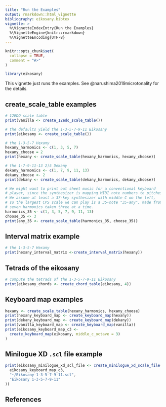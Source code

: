 ```yaml
---
title: "Run the Examples"
output: rmarkdown::html_vignette
bibliography: eikosany.bibtex
vignette: >
  %\VignetteIndexEntry{Run the Examples}
  %\VignetteEngine{knitr::rmarkdown}
  %\VignetteEncoding{UTF-8}
---
```


```r
knitr::opts_chunk$set(
  collapse = TRUE,
  comment = "#>"
)
```

```r
library(eikosany)
```

This vignette just runs the examples. See @narushima2019microtonality for the
details.

## create_scale_table examples
```r

# 12EDO scale table
print(vanilla <- create_12edo_scale_table())

# the defaults yield the 1-3-5-7-9-11 Eikosany
print(eikosany <- create_scale_table())

# the 1-3-5-7 Hexany
hexany_harmonics <- c(1, 3, 5, 7)
hexany_choose = 2
print(hexany <- create_scale_table(hexany_harmonics, hexany_choose))

# the 1-7-9-11-13 2)5 Dekany
dekany_harmonics <- c(1, 7, 9, 11, 13)
dekany_choose <- 2
print(dekany <- create_scale_table(dekany_harmonics, dekany_choose))

# We might want to print out sheet music for a conventional keyboard
# player, since the synthesizer is mapping MIDI note numbers to pitches.
# We assume at least a 37-key synthesizer with middle C on the left,
# so the largest CPS scale we can play is a 35-note "35-any", made from
# seven harmonics taken three at a time.
harmonics_35 <- c(1, 3, 5, 7, 9, 11, 13)
choose_35 <- 3
print(any_35 <- create_scale_table(harmonics_35, choose_35))

```

## Interval matrix example
```r

# the 1-3-5-7 Hexany
print(hexany_interval_matrix <-create_interval_matrix(hexany))

```

## Tetrads of the eikosany
```r

# compute the tetrads of the 1-3-5-7-9-11 Eikosany
print(eikosany_chords <- create_chord_table(eikosany, 4))

```

## Keyboard map examples
```r
hexany <- create_scale_table(hexany_harmonics, hexany_choose)
print(hexany_keyboard_map <- create_keyboard_map(hexany))
print(dekany_keyboard_map <- create_keyboard_map(dekany))
print(vanilla_keyboard_map <- create_keyboard_map(vanilla))
print(eikosany_keyboard_map_c3 <-
  create_keyboard_map(eikosany, middle_c_octave = 3)
)

```

## Minilogue XD `.scl` file example
```r
print(eikosany_minilogue_xd_scl_file <- create_minilogue_xd_scale_file(
  eikosany_keyboard_map_c3,
  "~/Eikosany-1-3-5-7-9-11.scl",
  "Eikosany 1-3-5-7-9-11"
))
```

## References
